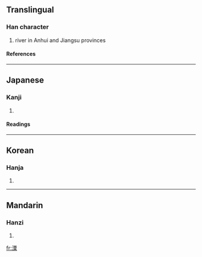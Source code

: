 ==Translingual==
===Han character===
{{Han char|rn=85|rad=水|as=10|sn=13|four=3119<sub>4</sub>|canj=水一田木 (EMWD)}}
# river in Anhui and Jiangsu provinces
====References====
{{Han ref|kx=0640.150|dkj=17960|dj=1047.100|hdz=31696.040|uh=6EA7|ud=28327|bh=B7CC|bd=47052}}

----
==Japanese==
===Kanji===
{{ja-kanji|grade=|rs=水10}}
# {{defn|Japanese}} 
====Readings====
{{ja-readings|on=[[りつ]] (ritsu), [[りち]] (richi)|kun=}}

----
==Korean==
===Hanja===
{{ko-hanja|hangeul=률>율|eumhun=|rv=ryul>yul|mr=ryul>yul|y=lyul>yul}}
# {{defn|Korean}}

----
==Mandarin==
===Hanzi===
{{cmn-hanzi|pin=[[lì]] ([[li4]])|wg=li<sup>4</sup>}}
# {{defn|Mandarin}}

[[fr:溧]]